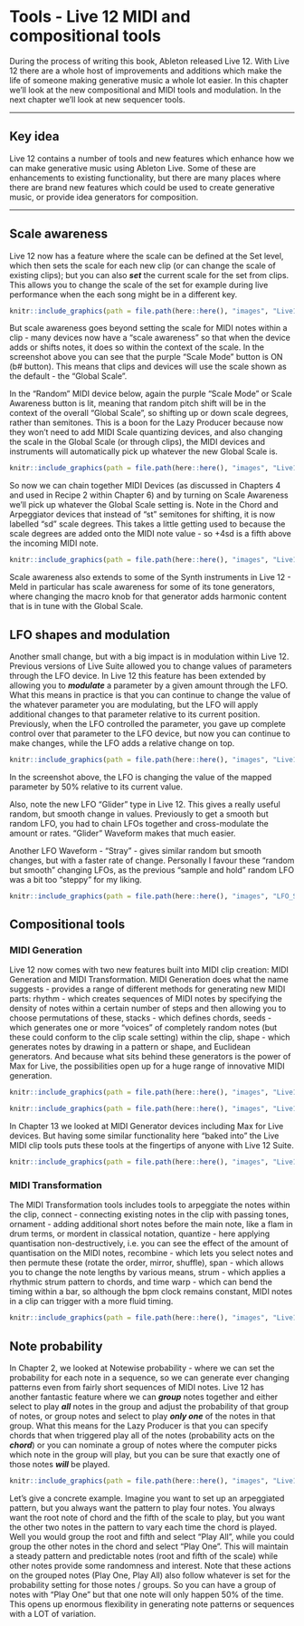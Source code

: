 # Tools - Live 12 MIDI and compositional tools

During the process of writing this book, Ableton released Live 12. With Live 12 there are a whole host of improvements and additions which make the life of someone making generative music a whole lot easier. In this chapter we'll look at the new compositional and MIDI tools and modulation. In the next chapter we'll look at new sequencer tools.

------------------------------------------------------------------------

## Key idea {.unnumbered}

Live 12 contains a number of tools and new features which enhance how we can make generative music using Ableton Live. Some of these are enhancements to existing functionality, but there are many places where there are brand new features which could be used to create generative music, or provide idea generators for composition.

------------------------------------------------------------------------

## Scale awareness

Live 12 now has a feature where the scale can be defined at the Set level, which then sets the scale for each new clip (or can change the scale of existing clips); but you can also ***set*** the current scale for the set from clips. This allows you to change the scale of the set for example during live performance when the each song might be in a different key.

```r
knitr::include_graphics(path = file.path(here::here(), "images", "Live12_Scale.png"))
```

But scale awareness goes beyond setting the scale for MIDI notes within a clip - many devices now have a "scale awareness" so that when the device adds or shifts notes, it does so within the context of the scale. In the screenshot above you can see that the purple "Scale Mode" button is ON (b# button). This means that clips and devices will use the scale shown as the default - the "Global Scale".

In the "Random" MIDI device below, again the purple "Scale Mode" or Scale Awareness button is lit, meaning that random pitch shift will be in the context of the overall "Global Scale", so shifting up or down scale degrees, rather than semitones. This is a boon for the Lazy Producer because now they won't need to add MIDI Scale quantizing devices, and also changing the scale in the Global Scale (or through clips), the MIDI devices and instruments will automatically pick up whatever the new Global Scale is.

```r
knitr::include_graphics(path = file.path(here::here(), "images", "Live12_Random_ScaleAware.png"))
```

So now we can chain together MIDI Devices (as discussed in Chapters 4 and used in Recipe 2 within Chapter 6) and by turning on Scale Awareness we'll pick up whatever the Global Scale setting is. Note in the Chord and Arpeggiator devices that instead of "st" semitones for shifting, it is now labelled "sd" scale degrees. This takes a little getting used to because the scale degrees are added onto the MIDI note value - so +4sd is a fifth above the incoming MIDI note.

```r
knitr::include_graphics(path = file.path(here::here(), "images", "Live12_ScaleAware_MIDI_Devices.png"))
```

Scale awareness also extends to some of the Synth instruments in Live 12 - Meld in particular has scale awareness for some of its tone generators, where changing the macro knob for that generator adds harmonic content that is in tune with the Global Scale.

## LFO shapes and modulation

Another small change, but with a big impact is in modulation within Live 12. Previous versions of Live Suite allowed you to change values of parameters through the LFO device. In Live 12 this feature has been extended by allowing you to ***modulate*** a parameter by a given amount through the LFO. What this means in practice is that you can continue to change the value of the whatever parameter you are modulating, but the LFO will apply additional changes to that parameter relative to its current position. Previously, when the LFO controlled the parameter, you gave up complete control over that parameter to the LFO device, but now you can continue to make changes, while the LFO adds a relative change on top.

```r
knitr::include_graphics(path = file.path(here::here(), "images", "Live12_LFO_Glider.png"))
```

In the screenshot above, the LFO is changing the value of the mapped parameter by 50% relative to its current value.

Also, note the new LFO "Glider" type in Live 12. This gives a really useful random, but smooth change in values. Previously to get a smooth but random LFO, you had to chain LFOs together and cross-modulate the amount or rates. "Glider" Waveform makes that much easier.

Another LFO Waveform - "Stray" - gives similar random but smooth changes, but with a faster rate of change. Personally I favour these "random but smooth" changing LFOs, as the previous "sample and hold" random LFO was a bit too "steppy" for my liking.\

```r
knitr::include_graphics(path = file.path(here::here(), "images", "LFO_Stray.png"))
```

## Compositional tools

### MIDI Generation

Live 12 now comes with two new features built into MIDI clip creation: MIDI Generation and MIDI Transformation. MIDI Generation does what the name suggests - provides a range of different methods for generating new MIDI parts: rhythm - which creates sequences of MIDI notes by specifying the density of notes within a certain number of steps and then allowing you to choose permutations of these, stacks - which defines chords, seeds - which generates one or more "voices" of completely random notes (but these could conform to the clip scale setting) within the clip, shape - which generates notes by drawing in a pattern or shape, and Euclidean generators. And because what sits behind these generators is the power of Max for Live, the possibilities open up for a huge range of innovative MIDI generation.

```r
knitr::include_graphics(path = file.path(here::here(), "images", "Live12_MIDIGenerators.png"))
```

```r
knitr::include_graphics(path = file.path(here::here(), "images", "Live12_Max_MIDIGenerator.png"))
```

In Chapter 13 we looked at MIDI Generator devices including Max for Live devices. But having some similar functionality here "baked into" the Live MIDI clip tools puts these tools at the fingertips of anyone with Live 12 Suite.

```r
knitr::include_graphics(path = file.path(here::here(), "images", "Live12_Euclidean_Pattern.png"))
```

### MIDI Transformation

The MIDI Transformation tools includes tools to arpeggiate the notes within the clip, connect - connecting existing notes in the clip with passing tones, ornament - adding additional short notes before the main note, like a flam in drum terms, or mordent in classical notation, quantize - here applying quantisation non-destructively, i.e. you can see the effect of the amount of quantisation on the MIDI notes, recombine - which lets you select notes and then permute these (rotate the order, mirror, shuffle), span - which allows you to change the note lengths by various means, strum - which applies a rhythmic strum pattern to chords, and time warp - which can bend the timing within a bar, so although the bpm clock remains constant, MIDI notes in a clip can trigger with a more fluid timing.

```r
knitr::include_graphics(path = file.path(here::here(), "images", "Live12_MIDI_Transformers.png"))
```

## Note probability

In Chapter 2, we looked at Notewise probability - where we can set the probability for each note in a sequence, so we can generate ever changing patterns even from fairly short sequences of MIDI notes. Live 12 has another fantastic feature where we can ***group*** notes together and either select to play ***all*** notes in the group and adjust the probability of that group of notes, or group notes and select to play ***only one*** of the notes in that group. What this means for the Lazy Producer is that you can specify chords that when triggered play all of the notes (probability acts on the ***chord***) or you can nominate a group of notes where the computer picks which note in the group will play, but you can be sure that exactly one of those notes ***will*** be played.

```r
knitr::include_graphics(path = file.path(here::here(), "images", "Live12_GroupNotes.png"))
```

Let's give a concrete example. Imagine you want to set up an arpeggiated pattern, but you always want the pattern to play four notes. You always want the root note of chord and the fifth of the scale to play, but you want the other two notes in the pattern to vary each time the chord is played. Well you would group the root and fifth and select "Play All", while you could group the other notes in the chord and select "Play One". This will maintain a steady pattern and predictable notes (root and fifth of the scale) while other notes provide some randomness and interest. Note that these actions on the grouped notes (Play One, Play All) also follow whatever is set for the probability setting for those notes / groups. So you can have a group of notes with "Play One" but that one note will only happen 50% of the time. This opens up enormous flexibility in generating note patterns or sequences with a LOT of variation.
